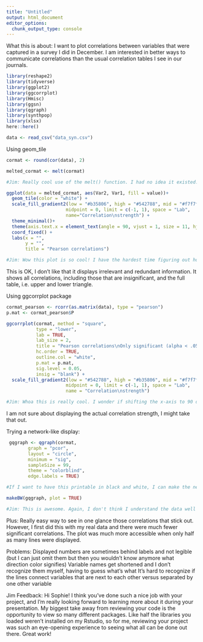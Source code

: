 ```yaml
---
title: "Untitled"
output: html_document
editor_options: 
  chunk_output_type: console
---
```


What this is about:
I want to plot correlations between variables that were captured in a survey I did in December. I am interested in better ways to communicate correlations than the usual correlation tables I see in our journals.

```r

library(reshape2)
library(tidyverse)
library(ggplot2)
library(ggcorrplot)
library(Hmisc)
library(ggsn)
library(qgraph)
library(synthpop)
library(xlsx)
here::here()

data <- read_csv("data_syn.csv")

```

Using geom_tile

```r

cormat <- round(cor(data), 2)

melted_cormat <- melt(cormat)

#Jim: Really cool use of the melt() function. I had no idea it existed. Really helpful to see it be used! 

ggplot(data = melted_cormat, aes(Var2, Var1, fill = value))+
  geom_tile(color = "white") +
  scale_fill_gradient2(low = "#b35806", high = "#542788", mid = "#f7f7f7", 
                      midpoint = 0, limit = c(-1, 1), space = "Lab", 
                      name="Correlation\nstrength") +
  theme_minimal()+ 
  theme(axis.text.x = element_text(angle = 90, vjust = 1, size = 11, hjust = 1)) + 
  coord_fixed() +
  labs(x = "",
       y = "",
       title = "Pearson correlations")

#Jim: Wow this plot is so cool! I have the hardest time figuring out how to use geom_tile, so I'm glad I have yours to view as a reference! I think the color is used extremely well. Maybe a caption explaining the coorelations could be helpful. 
```

This is OK, I don't like that it displays irrelevant and redundant information. It shows all correlations, including those that are insignificant, and the full table, i.e. upper and lower triangle. 

Using ggcorrplot package 

```r


cormat_pearson <- rcorr(as.matrix(data), type = "pearson")
p.mat <- cormat_pearson$P

ggcorrplot(cormat, method = "square", 
           type = "lower", 
           lab = TRUE,
           lab_size = 2,
           title = "Pearson correlations\nOnly significant (alpha < .05) correlations shown",
           hc.order = TRUE,
           outline.col = "white",
           p.mat = p.mat,
           sig.level = 0.05,
           insig = "blank") + 
  scale_fill_gradient2(low = "#542788", high = "#b35806", mid = "#f7f7f7", 
                      midpoint = 0, limit = c(-1, 1), space = "Lab", 
                      name = "Correlation\nstrength")

#Jim: Whoa this is really cool. I wonder if shifting the x-axis to 90 degrees would be helpful? Just a suggestion. I love the use of the text on each value. I'm confused how you were able to do that though because I don't see geom_text. Very excited to listen to you explain this one in class! 
```

I am not sure about displaying the actual correlation strength, I might take that out.


Trying a network-like display:

```r

 gqgraph <- qgraph(cormat, 
        graph = "pcor", 
        layout = "circle", 
        minimum = "sig", 
        sampleSize = 99, 
        theme = "colorblind",
        edge.labels = TRUE)

#If I want to have this printable in black and white, I can make the negative lines dashed

makeBW(gqgraph, plot = TRUE)

#Jim: This is awesome. Again, I don't think I understand the data well enough to know what is being displayed, but the opportunity for me to view these different types of plots is so helpful. I wonder if it would be helpful to nudge the most bottom value in the plot to make it more readable. 
```

Plus: 
Really easy way to see in one glance those correlations that stick out. However, I first did this with my real data and there were much fewer significant correlations. The plot was much more accessible when only half as many lines were displayed. 

Problems: 
Displayed numbers are sometimes behind labels and not legible (but I can just omit them but then you wouldn't know anymore what direction color signifies)
Variable names get shortened and I don't recognize them myself, having to guess what's what
It's hard to recognize if the lines connect variables that are next to each other versus separated by one other variable 


Jim Feedback: 
Hi Sophie! I think you've done such a nice job with your project, and I'm really looking forward to learning more about it during your presentation. My biggest take away from reviewing your code is the opportunity to view so many different packages. Like half the libraries you loaded weren't installed on my Rstudio, so for me, reviewing your project was such an eye-opening experience to seeing what all can be done out there. Great work!